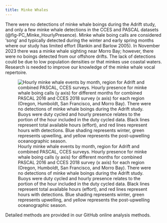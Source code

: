 ```yaml
---
title: Minke Whales 
---
```


There were no detections of minke whale boings during the Adrift study, and only a few minke whale detections in the CCES and PASCAL datasets (@fig-PC_Minke_HourlyPresence). Minke whale boing calls are considered 'song' and typically detected during the winter and early spring months where our study has limited effort (Rankin and Barlow 2005). In November 2023 there was a minke whale sighting near Morro Bay; however, there were no boings detected from our offshore drifts. The lack of detections could be due to low population densities or that minkes use coastal waters. Research is needed to improve our knowledge of the minke whale vocal repertoire.


![Hourly minke whale events by month, region for Adrift and combined PASCAL, CCES surveys. Hourly presence for minke whale boing calls (y axis) for different months for combined PASCAL 2016 and CCES 2018 survey (x axis) for each region (Oregon, Humboldt, San Francisco, and Morro Bay). There were no detections of minke whale boings during the Adrift study. Buoys were duty cycled and hourly presence relates to the portion of the hour included in the duty cycled data. Black lines represent total available hours (effort), and red lines represent hours with detections. Blue shading represents winter, green represents upwelling, and yellow represents the post-upwelling oceanographic season.](/figs/PC_Minke_HourlyPresence.png){#fig-PC_Minke_HourlyPresence fig-alt="Hourly presence of minke whales detected during the combined PASCAL and CCES surveys. Detections in Oregon are shown in the top graphs, then Humboldt, San Francisco, and Morro Bay at the bottom. The number of hours is provided on the y-axis, and the date on the x-axis, with seasons shaded in blue for winter, green for upwelling, and yellow for the post-upwelling season. Effort is outlined with a black line, and hours of effort with detections are highlighted in red.  There were very few detections of minkes in the San Francisco and Morro Bay regions. There were no minke whales detected during Adrift."}



Detailed methods are provided in our GitHub online analysis methods.
